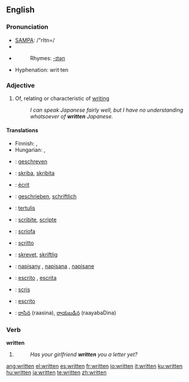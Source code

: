 ==English==

{{rank|can't|ready|ought|443|written|arms|across|answer}}

===Pronunciation===
*[[w:SAMPA|SAMPA]]: /"rItn=/
*{{IPA|/'rɪtn̩/}}
*{{audio|en-us-written.ogg|Audio (US)}}
*:Rhymes: [[Rhymes:English:-ɪtən|-ɪtən]]
*Hyphenation: writ&middot;ten

===Adjective===
{{en-adj}}

# Of, relating or characteristic of [[writing]]
#:''I can speak Japanese fairly well, but I have no understanding whatsoever of '''written''' Japanese.''

====Translations====
{{trans-top|of, relating or characteristic of writing}}
* Finnish: {{t-|fi|kirjoitettu}}, {{t+|fi|kirjallinen}}
* Hungarian: {{t|hu|írott}}, {{t|hu|írt}}
{{trans-mid}}
{{trans-bottom}}

{{checktrans-top}}
*{{ttbc|Dutch}}: [[geschreven]]
*{{ttbc|Esperanto}}: [[skriba]], [[skribita]]
*{{ttbc|French}}: [[écrit]]
*{{ttbc|German}}: [[geschrieben]], [[schriftlich]]
*{{ttbc|Indonesian}}: [[tulis|tertulis]]
*{{ttbc|Interlingua}}: [[scribite]], [[scripte]]
*{{ttbc|Irish}}: [[scríofa]]
*{{ttbc|Italian}}: [[scritto]]
{{checktrans-mid}}
*{{ttbc|Norwegian}}: [[skrevet]], [[skriftlig]]
*{{ttbc|Polish}}: [[napisany]] {{m}}, [[napisana]] {{f}}, [[napisane]] {{n}}
*{{ttbc|Portuguese}}: [[escrito]] {{m}}, [[escrita]] {{f}}
*{{ttbc|Romanian}}: [[scris]]
*{{ttbc|Spanish}}: [[escrito]]
*{{ttbc|Telugu}}: [[రాసిన]] (raasina), [[రాయబడిన]] (raayabaDina)
{{checktrans-bottom}}

===Verb===
'''written'''

# {{past participle of|[[write]]}}
#:''Has your girlfriend '''written''' you a letter yet?''

[[ang:written]]
[[el:written]]
[[es:written]]
[[fr:written]]
[[io:written]]
[[it:written]]
[[ku:written]]
[[hu:written]]
[[ja:written]]
[[te:written]]
[[zh:written]]